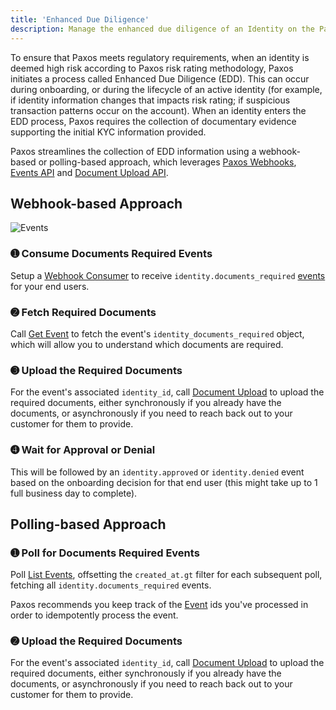 ```yaml
---
title: 'Enhanced Due Diligence'
description: Manage the enhanced due diligence of an Identity on the Paxos Platform.
---
```





[create-identity]: /api-reference/identity/create-identity
[update-identity]: /api-reference/identity/update-identity
[get-identity]: /api-reference/identity/get-identity
[list-identity]: /api-reference/identity/list-identities
[reference]: /api-reference/events
[Support]: https://support.paxos.com/
[events]: /api-reference/events
[webhooks]: /webhooks/index.mdx
[Get Event]: /api-reference/events/operation/GetEvent
[List Events]: /api-reference/events/list-events
[upload]: /api-reference/identity-Documents/operation/DocumentUpload
[consumer]: /webhooks/quickstart.mdx




To ensure that Paxos meets regulatory requirements, when an identity is deemed high risk according to Paxos risk rating methodology, Paxos initiates a process called Enhanced Due Diligence (EDD).
This can occur during onboarding, or during the lifecycle of an active identity (for example, if identity information changes that impacts risk rating; if suspicious transaction patterns occur on the account).
When an identity enters the EDD process, Paxos requires the collection of documentary evidence supporting the initial KYC information provided.

Paxos streamlines the collection of EDD information using a webhook-based or polling-based approach, which leverages [Paxos Webhooks][webhooks], [Events API][reference] and [Document Upload API][upload].

## Webhook-based Approach

![Events](/images/events.png)

### ➊ Consume Documents Required Events

Setup a [Webhook Consumer][consumer] to receive `identity.documents_required` [events] for your end users.

### ➋ Fetch Required Documents

Call [Get Event] to fetch the event's `identity_documents_required` object, which will allow you to understand which documents are required.

### ➌ Upload the Required Documents

For the event's associated `identity_id`, call [Document Upload][upload] to upload the required documents, either synchronously if you already have the documents, or asynchronously if you need to reach back out to your customer for them to provide.

### ➍ Wait for Approval or Denial

This will be followed by an `identity.approved` or `identity.denied` event based on the onboarding decision for that end user (this might take up to 1 full business day to complete).

## Polling-based Approach

### ➊ Poll for Documents Required Events

Poll [List Events], offsetting the `created_at.gt` filter for each subsequent poll, fetching all `identity.documents_required` events.

<Info>

Paxos recommends you keep track of the [Event][events] ids you've processed in order to idempotently process the event.

</Info>

### ➋ Upload the Required Documents

For the event's associated `identity_id`, call [Document Upload][upload] to upload the required documents, either synchronously if you already have the documents, or asynchronously if you need to reach back out to your customer for them to provide.
